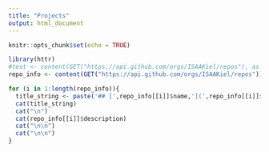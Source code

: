 ```yaml
---
title: "Projects"
output: html_document
---
```


```r
knitr::opts_chunk$set(echo = TRUE)
```

```r
library(httr)
#test <- content(GET("https://api.github.com/orgs/ISAAKiel/repos"), as = "text")
repo_info <- content(GET("https://api.github.com/orgs/ISAAKiel/repos"))

for (i in 1:length(repo_info)){
  title_string <- paste('## [',repo_info[[i]]$name,'](',repo_info[[i]]$html_url,')',sep="")
  cat(title_string)
  cat("\n")
  cat(repo_info[[i]]$description)
  cat("\n\n")
  cat("\n\n")
}
```



